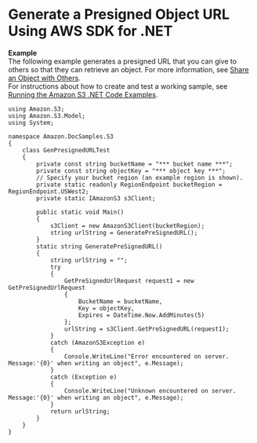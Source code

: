 # Generate a Presigned Object URL Using AWS SDK for \.NET<a name="ShareObjectPreSignedURLDotNetSDK"></a>

**Example**  
The following example generates a presigned URL that you can give to others so that they can retrieve an object\. For more information, see [Share an Object with Others](ShareObjectPreSignedURL.mdx)\.   
For instructions about how to create and test a working sample, see [Running the Amazon S3 \.NET Code Examples](UsingTheMPDotNetAPI.mdx#TestingDotNetApiSamples)\.  

```
using Amazon.S3;
using Amazon.S3.Model;
using System;

namespace Amazon.DocSamples.S3
{
    class GenPresignedURLTest
    {
        private const string bucketName = "*** bucket name ***"; 
        private const string objectKey = "*** object key ***";
        // Specify your bucket region (an example region is shown).
        private static readonly RegionEndpoint bucketRegion = RegionEndpoint.USWest2;
        private static IAmazonS3 s3Client;

        public static void Main()
        {
            s3Client = new AmazonS3Client(bucketRegion);
            string urlString = GeneratePreSignedURL();
        }
        static string GeneratePreSignedURL()
        {
            string urlString = "";
            try
            {
                GetPreSignedUrlRequest request1 = new GetPreSignedUrlRequest
                {
                    BucketName = bucketName,
                    Key = objectKey,
                    Expires = DateTime.Now.AddMinutes(5)
                };
                urlString = s3Client.GetPreSignedURL(request1);
            }
            catch (AmazonS3Exception e)
            {
                Console.WriteLine("Error encountered on server. Message:'{0}' when writing an object", e.Message);
            }
            catch (Exception e)
            {
                Console.WriteLine("Unknown encountered on server. Message:'{0}' when writing an object", e.Message);
            }
            return urlString;
        }
    }
}
```